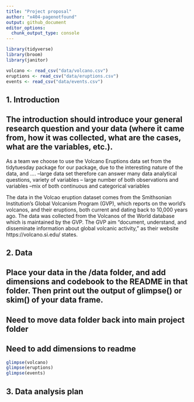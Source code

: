 ```yaml
---
title: "Project proposal"
author: "x404-pagenotfound"
output: github_document
editor_options: 
  chunk_output_type: console
---
```


```r
library(tidyverse)
library(broom)
library(janitor)
```

```r
volcano <- read_csv("data/volcano.csv")
eruptions <- read_csv("data/eruptions.csv")
events <- read_csv("data/events.csv")

```



## 1. Introduction
## The introduction should introduce your general research question and your data (where it came from, how it was collected, what are the cases, what are the variables, etc.).
As a team we choose to use the Volcano Eruptions data set from the tidytuesday package for our package, due to the interesting nature of the data, and ....
--large data set therefore can answer many data analytical questions, variety of variables
-- large number of both observations and variables
--mix of both continuous and categorical variables

The data in the Volcao eruption dataset comes from the Smithsonian Institution's Global Volcanism Program (GVP), which reports on the world's volcanos, and their eruptions, both current and dating back to 10,000 years ago. The data was collected from the Volcanos of the World database which is maintained by the GVP. The GVP aim "document, understand, and disseminate information about global volcanic activity," as their website https://volcano.si.edu/ states.

## 2. Data
## Place your data in the /data folder, and add dimensions and codebook to the README in that folder. Then print out the output of glimpse() or skim() of your data frame.


## Need to move data folder back into main project folder
## Need to add dimensions to readme 
```r

glimpse(volcano)
glimpse(eruptions)
glimpse(events)

```



## 3. Data analysis plan



